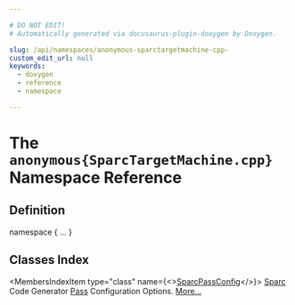 ```yaml
---

# DO NOT EDIT!
# Automatically generated via docusaurus-plugin-doxygen by Doxygen.

slug: /api/namespaces/anonymous-sparctargetmachine-cpp-
custom_edit_url: null
keywords:
  - doxygen
  - reference
  - namespace

---
```





# The `anonymous{SparcTargetMachine.cpp}` Namespace Reference

<DoxygenPage pluginConfig={pluginConfig}>



## Definition

<CodeBlock>namespace &#123; ... &#125;</CodeBlock>

## Classes Index

<MembersIndex>

<MembersIndexItem
  type="class"
  name={<><a href="/docs/api/classes/anonymous-namespace-sparctargetmachine-cpp-/sparcpassconfig">SparcPassConfig</a></>}>
<a href="/docs/api/namespaces/llvm/sparc">Sparc</a> Code Generator <a href="/docs/api/classes/llvm/pass">Pass</a> Configuration Options. <a href="/docs/api/classes/anonymous-namespace-sparctargetmachine-cpp-/sparcpassconfig/#details">More...</a>
</MembersIndexItem>

</MembersIndex>


</DoxygenPage>
